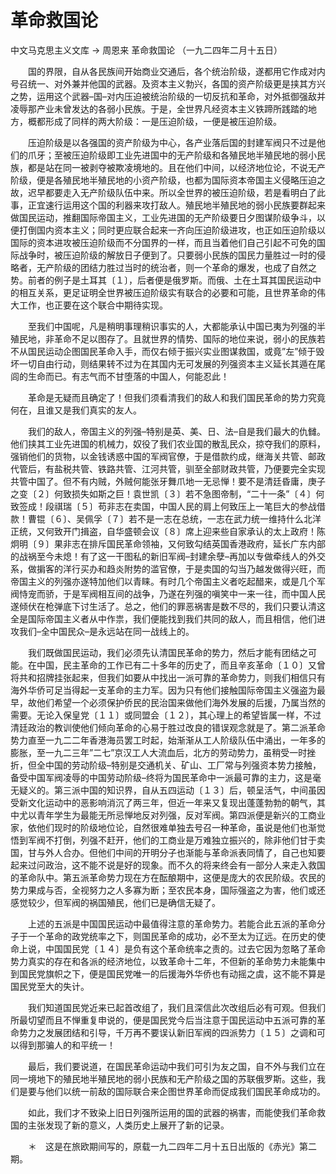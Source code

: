 # 革命救国论

中文马克思主义文库 -> 周恩来
革命救国论
（一九二四年二月十五日）


　　国的界限，自从各民族间开始商业交通后，各个统治阶级，遂都用它作成对内号召统一、对外兼并他国的武器。及资本主义勃兴，各国的资产阶级更是挟其方兴之势，运用这个武器--国--对内压迫被统治阶级的一切反抗和革命，对外抵御强敌并凌辱那产业未曾发达的各弱小民族。于是，全世界凡经资本主义铁蹄所践踏的地方，概都形成了同样的两大阶级：一是压迫阶级，一便是被压迫阶级。
 
　　压迫阶级是以各强国的资产阶级为中心，各产业落后国的封建军阀只不过是他们的爪牙；至被压迫阶级即工业先进国中的无产阶级和各殖民地半殖民地的弱小民族，都是站在同一被剥夺被欺凌境地的。且在他们中间，以经济地位论，不说无产阶级，便是各殖民地半殖民地的小资产阶级，也都为国际资本帝国主义侵略压迫之故，迟早都要走入无产阶级队伍中来。所以全世界的被压迫阶级，若是看明白了此事，正宜速行运用这个国的利器来攻打敌人。殖民地半殖民地的弱小民族要群起来做国民运动，推翻国际帝国主义，工业先进国的无产阶级要日夕图谋阶级争斗，以便打倒国内资本主义；同时更应联合起来一齐向压迫阶级进攻，也正如压迫阶级以国际的资本进攻被压迫阶级而不分国界的一样，而且当着他们自己引起不可免的国际战争时，被压迫阶级的解放日子便到了。只要弱小民族的国民力量胜过一时的侵略者，无产阶级的团结力胜过当时的统治者，则一个革命的爆发，也成了自然之势。前者的例子是土耳其〔１〕，后者便是俄罗斯。而俄、土在土耳其国民运动中的相互关系，更足证明全世界被压迫阶级实有联合的必要和可能，且世界革命的伟大工作，也正要在这个联合中期待实现。

　　至我们中国呢，凡是稍明事理稍识事实的人，大都能承认中国已夷为列强的半殖民地，非革命不足以图存了。且就世界的情势、国际的地位来说，弱小的民族若不从国民运动企图国民革命入手，而仅右倾于振兴实业图谋救国，或竟"左"倾于毁坏一切自由行动，则结果转不过为在其国内无可发展的列强资本主义延长其遁在尾闾的生命而已。有志气而不甘堕落的中国人，何能忍此！

　　革命是无疑而且确定了！但我们须看清我们的敌人和我们国民革命的势力究竟何在，且谁又是我们真实的友人。

　　我们的敌人，帝国主义的列强--特别是英、美、日、法--自是我们最大的仇雠。他们挟其工业先进国的机械力，奴役了我们农业国的散乱民众，掠夺我们的原料，强销他们的货物，以金钱诱惑中国的军阀官僚，于是借款约成，继海关共管、邮政代管后，有盐税共管、铁路共管、江河共管，驯至全部财政共管，乃便要完全实现共管中国了。但不有内贼，外贼何能张牙舞爪地一无忌惮！要不是清廷昏庸，庚子之变〔２〕何致损失如斯之巨！袁世凯〔３〕若不急图帝制，"二十一条"〔４〕何致签成！段祺瑞〔５〕苟非志在卖国，中国人民的肩上何致压上一笔巨大的参战借款！曹锟〔６〕、吴佩孚〔７〕若不是一志在总统，一志在武力统一维持什么北洋正统，又何致开门揖盗，自华盛顿会议〔８〕席上迎来些自家承认的太上政府！陈炯明〔９〕果非志在排斥国民革命领袖，又何致勾结英国香港政府，延长广东内部的战祸至今未熄！有了这一干图私的新旧军阀--封建余孽--再加以专做牵线人的外交系，做掮客的洋行买办和趋炎附势的滥官僚，于是卖国的勾当乃越发做得兴旺，而帝国主义的列强亦遂特加他们以青睐。有时几个帝国主义者吃起醋来，或是几个军阀恃宠而骄，于是军阀相互间的战争，乃遂在列强的嗔笑中一来一往，而中国人民遂倾伏在枪弹底下讨生活了。总之，他们的罪恶祸害是数不尽的，我们只要认清这全是国际帝国主义者从中作祟，我们便能找到我们共同的敌人，而且相信，他们进攻我们--全中国民众--是永远站在同一战线上的。

　　我们既做国民运动，我们必须先认清国民革命的势力，然后才能有团结之可能。在中国，民主革命的工作已有二十多年的历史了，而且辛亥革命〔１０〕又曾将共和招牌挂张起来，但我们如要从中找出一派可靠的革命势力，则我们相信只有海外华侨可足当得起一支革命的主力军。因为只有他们接触国际帝国主义强盗为最早，故他们希望一个必须保护侨民的民治国来做他们海外发展的后援，乃属当然的需要。无论入保皇党〔１１〕或同盟会〔１２〕，其心理上的希望皆属一样，不过清廷政治的教训使他们倾向革命的心易于胜过改良的错误观念就是了。第二派革命势力直至一九二二年香港海员罢工时起，始渐渐从工人阶级队伍中涌出，一年多的膨胀，至一九二三年"二七"京汉工人大流血后，北方的劳动势力，虽稍受一时挫折，但全中国的劳动阶级--特别是交通机关、矿山、工厂常与列强资本势力接触，备受中国军阀凌辱的中国劳动阶级--终将为国民革命中一派最可靠的主力，这是毫无疑义的。第三派中国的知识界，自从五四运动〔１３〕后，顿呈活气，中间虽因受新文化运动中的恶影响消沉了两三年，但近一年来又复现出蓬蓬勃勃的朝气，其中尤以青年学生为最能无所忌惮地反对列强，反对军阀。第四派便是新兴的工商业家，依他们现时的阶级地位论，自然很难单独去号召一种革命，虽说是他们也渐觉悟到军阀不打倒，列强不赶开，他们的工商业是万难独立振兴的，除非他们甘于卖国，甘与外人合办。但他们中间的开明分子也渐能与革命派表同情了，自己也知要起来过问政治，这不能不说是好的现象。而不久的将来终会有一部分人来走入救国的革命队中。第五派革命势力现在方在酝酿期中，这便是庞大的农民阶级。农民的势力果成与否，全视努力之人多寡为断；至农民本身，国际强盗之为害，他们或还感觉较少，但军阀的祸国殖民，他们已是确信无疑了。

　　上述的五派是中国国民运动中最值得注意的革命势力。若能合此五派的革命分子于一个革命的政党统率之下，则国民革命的成功，必不至太为辽远。在历史的使命上说，中国国民党〔１４〕是负有这个革命统率之责的。过去它因为忽略了革命势力真实的存在和各派的经济地位，以致革命十二年，不但新的革命势力未能集中到国民党旗帜之下，便是国民党唯一的后援海外华侨也有动摇之虞，这不能不算是国民党至大的失计。

　　我们知道国民党近来已起首改组了，我们且深信此次改组后必有可观。但我们所最切望而且不惮重复申说的，便是国民党今后当注意于国民运动中五派可靠的革命势力之发展团结和引导，千万再不要误认新旧军阀的四派势力〔１５〕之调和可以得到那骗人的和平统一！

　　最后，我们要说道，在国民革命运动中我们可引为友之国，自不外与我们立在同一境地下的殖民地半殖民地的弱小民族和无产阶级之国的苏联俄罗斯。这些，我们是要与他们以统一前敌的国际联合来企图世界革命而促成我们国民革命成功的。

　　如此，我们才不致染上旧日列强所运用的国的武器的祸害，而能使我们革命救国的主张发现了新的意义，人类历史上展开了新的记录。



　　＊　这是在旅欧期间写的，原载一九二四年二月十五日出版的《赤光》第二期。



